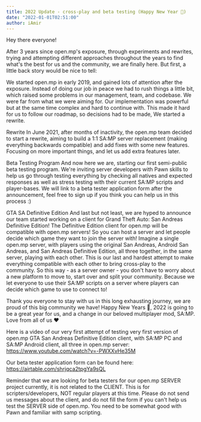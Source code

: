 ```yaml
---
title: 2022 Update - cross-play and beta testing (Happy New Year 🎉)
date: "2022-01-01T02:51:00"
author: iAmir
---
```

Hey there everyone!

After 3 years since open.mp's exposure, through experiments and rewrites, trying and attempting different approaches throughout the years to find what's the best for us and the community, we are finally here. But first, a little back story would be nice to tell:

We started open.mp in early 2019, and gained lots of attention after the exposure. Instead of doing our job in peace we had to rush things a little bit, which raised some problems in our management, team, and codebase. We were far from what we were aiming for. Our implementation was powerful but at the same time complex and hard to continue with. This made it hard for us to follow our roadmap, so decisions had to be made, We started a rewrite.

Rewrite
In June 2021, after months of inactivity, the open.mp team decided to start a rewrite, aiming to build a 1:1 SA:MP server replacement (making everything backwards compatible) and add fixes with some new features. Focusing on more important things, and let us add extra features later.

Beta Testing Program
And now here we are, starting our first semi-public beta testing program. We're inviting server developers with Pawn skills to help us go through testing everything by checking all natives and expected responses as well as stress testing with their current SA:MP scripts and player-bases.
We will link to a beta tester application form after the announcement, feel free to sign up if you think you can help us in this process :)

GTA SA Definitive Edition
And last but not least, we are hyped to announce our team started working on a client for Grand Theft Auto: San Andreas Definitive Edition!
The Definitive Edition client for open.mp will be compatible with open.mp servers! So you can host a server and let people decide which game they want to join the server with! Imagine a single open.mp server, with players using the original San Andreas, Android San Andreas, and San Andreas Definitive Edition, all three together, in the same server, playing with each other.
This is our last and hardest attempt to make everything compatible with each other to bring cross-play to the community. So this way - as a server owner - you don't have to worry about a new platform to move to, start over and split your community. Because we let everyone to use their SA:MP scripts on a server where players can decide which game to use to connect to!

Thank you everyone to stay with us in this long exhausting journey, we are proud of this big community we have!
Happy New Years 🎉, 2022 is going to be a great year for us, and a change in our beloved multiplayer mod, SA:MP. Love from all of us ❤️

Here is a video of our very first attempt of testing very first version of open.mp GTA San Andreas Definitive Edition client, with SA:MP PC and SA:MP Android client, all three in open.mp server:
https://www.youtube.com/watch?v=-PWXXvHe35M

Our beta tester application form can be found here: 
https://airtable.com/shrjqca2tpgYa9sQL

Reminder that we are looking for beta testers for our open.mp SERVER project currently, it is not related to the CLIENT. This is for scripters/developers, NOT regular players at this time. Please do not send us messages about the client, and do not fill the form if you can't help us test the SERVER side of open.mp. You need to be somewhat good with Pawn and familiar with samp scripting.
